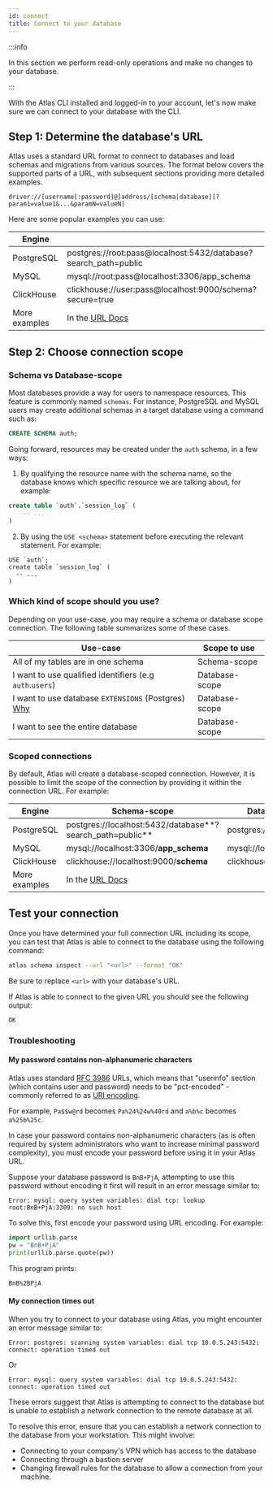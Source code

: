 ```yaml
---
id: connect
title: Connect to your database
---
```


:::info

In this section we perform read-only operations and make no changes to your database.

:::

With the Atlas CLI installed and logged-in to your account, let's now make sure we can connect to your database
with the CLI.

## Step 1: Determine the database's URL

Atlas uses a standard URL format to connect to databases and load schemas and migrations from various sources. The format
below covers the supported parts of a URL, with subsequent sections providing more detailed examples.

```
driver://[username[:password]@]address/[schema|database][?param1=value1&...&paramN=valueN]
```

Here are some popular examples you can use:

| Engine        |                                                                 |
|---------------|-----------------------------------------------------------------|
| PostgreSQL    | postgres://root:pass@localhost:5432/database?search_path=public |
| MySQL         | mysql://root:pass@localhost:3306/app_schema                     |
| ClickHouse    | clickhouse://user:pass@localhost:9000/schema?secure=true        |
| More examples | In the [URL Docs](/concepts/urls)                               |

## Step 2: Choose connection scope

### Schema vs Database-scope

Most databases provide a way for users to namespace resources.  This feature is commonly named `schemas`.
For instance, PostgreSQL and MySQL users may create additional schemas in a target database using a command such as:

```sql
CREATE SCHEMA auth;
```

Going forward, resources may be created under the `auth` schema, in a few ways:

1. By qualifying the resource name with the schema name, so the database knows which specific
  resource we are talking about, for example:
  ```sql
  create table `auth`.`session_log` (
      -- ...
  )
  ```
2. By using the `USE <schema>` statement before executing the relevant statement. For example:
  ```
  USE `auth`;
  create table `session_log` (
    -- ...
  )
  ```

### Which kind of scope should you use?

Depending on your use-case, you may require a schema or database scope connection. The following table summarizes
some of these cases.

| Use-case                                                 | Scope to use   |
|----------------------------------------------------------|----------------|
| All of my tables are in one schema                       | Schema-scope   |
| I want to use qualified identifiers (e.g `auth`.`users`) | Database-scope |
| I want to use database `EXTENSIONS` (Postgres) [Why](/atlas-schema/hcl#extension)          | Database-scope |
| I want to see the entire database                        | Database-scope |

### Scoped connections

By default, Atlas will create a database-scoped connection.  However, it is possible to limit the scope of
the connection by providing it within the connection URL. For example:

  | Engine        | Schema-scope                                          | Database-scope              |
  |---------------|-------------------------------------------------------|-----------------------------|
  | PostgreSQL    | postgres://localhost:5432/database**?search_path=public** | postgres://:5432/database   |
  | MySQL         | mysql://localhost:3306/**app_schema**                     | mysql://localhost:3306/     |
  | ClickHouse    | clickhouse://localhost:9000/**schema**                    | clickhouse://localhost:9000 |
  | More examples | In the [URL Docs](/concepts/urls)                         |                             |

## Test your connection

Once you have determined your full connection URL including its scope, you can test that Atlas is able to
connect to the database using the following command:

```bash
atlas schema inspect --url "<url>" --format "OK"
```

Be sure to replace `<url>` with your database's URL.

If Atlas is able to connect to the given URL you should see the following output:

```
OK
```

### Troubleshooting

#### My password contains non-alphanumeric characters

Atlas uses standard [RFC 3986](https://datatracker.ietf.org/doc/html/rfc3986) URLs, which means
that "userinfo" section (which contains user and password) needs to be "pct-encoded" - commonly referred to
as [URI encoding](https://developer.mozilla.org/en-US/docs/Web/JavaScript/Reference/Global_Objects/encodeURIComponent).

For example, `Pa$$w@rd` becomes `Pa%24%24w%40rd` and `a%b%c` becomes `a%25b%25c`.

In case your password contains non-alphanumeric characters (as is often required by system administrators who want to
increase minimal password complexity), you must encode your password before using it in your Atlas URL.

Suppose your database password is `BnB+PjA`, attempting to use this password without encoding it first will result in
an error message similar to:

```
Error: mysql: query system variables: dial tcp: lookup root:BnB+PjA:3309: no such host
```

To solve this, first encode your password using URL encoding. For example:

```python
import urllib.parse
pw = "BnB+PjA"
print(urllib.parse.quote(pw))
```
This program prints:
```
BnB%2BPjA
```

#### My connection times out

When you try to connect to your database using Atlas, you might encounter an error message similar to:

```
Error: postgres: scanning system variables: dial tcp 10.0.5.243:5432: connect: operation timed out
```

Or

```
Error: mysql: query system variables: dial tcp 10.0.5.243:5432: connect: operation timed out
```

These errors suggest that Atlas is attempting to connect to the database but is unable to establish
a network connection to the remote database at all.

To resolve this error, ensure that you can establish a network connection to the database from your
workstation. This might involve:

* Connecting to your company's VPN which has access to the database
* Connecting through a bastion server
* Changing firewall rules for the database to allow a connection from your machine.